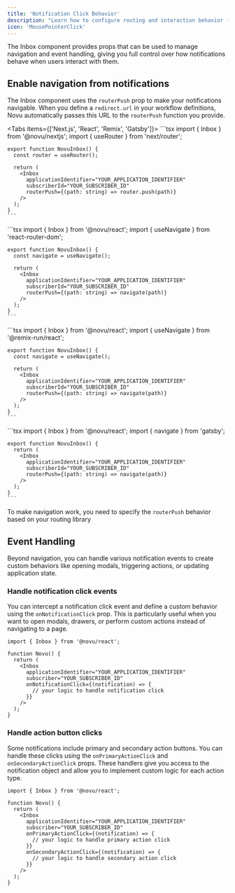 ```yaml
---
title: 'Notification Click Behavior'
description: "Learn how to configure routing and interaction behavior for notifications using routerPush and click handlers."
icon: 'MousePointerClick'
---
```


The Inbox component provides props that can be used to manage navigation and event handling, giving you full control over how notifications behave when users interact with them.


## Enable navigation from notifications

The Inbox component uses the `routerPush` prop to make your notifications navigable. When you define a `redirect.url` in your workflow definitions, Novu automatically passes this URL to the `routerPush` function you provide.

<Tabs items={['Next.js', 'React', 'Remix', 'Gatsby']}>
  <Tab>
    ```tsx
    import { Inbox } from '@novu/nextjs';
    import { useRouter } from 'next/router';

    export function NovuInbox() {
      const router = useRouter();

      return (
        <Inbox
          applicationIdentifier="YOUR_APPLICATION_IDENTIFIER"
          subscriberId="YOUR_SUBSCRIBER_ID"
          routerPush={(path: string) => router.push(path)}
        />
      );
    }
    ```

  </Tab>
    <Tab>
    ```tsx
    import { Inbox } from '@novu/react';
    import { useNavigate } from 'react-router-dom';

    export function NovuInbox() {
      const navigate = useNavigate();

      return (
        <Inbox
          applicationIdentifier="YOUR_APPLICATION_IDENTIFIER"
          subscriberId="YOUR_SUBSCRIBER_ID"
          routerPush={(path: string) => navigate(path)}
        />
      );
    }
    ```

  </Tab>
  <Tab>
    ```tsx
    import { Inbox } from '@novu/react';
    import { useNavigate } from '@remix-run/react';

    export function NovuInbox() {
      const navigate = useNavigate();

      return (
        <Inbox
          applicationIdentifier="YOUR_APPLICATION_IDENTIFIER"
          subscriberId="YOUR_SUBSCRIBER_ID"
          routerPush={(path: string) => navigate(path)}
        />
      );
    }
    ```

  </Tab>
  <Tab>
    ```tsx
    import { Inbox } from '@novu/react';
    import { navigate } from 'gatsby';

    export function NovuInbox() {
      return (
        <Inbox
          applicationIdentifier="YOUR_APPLICATION_IDENTIFIER"
          subscriberId="YOUR_SUBSCRIBER_ID"
          routerPush={(path: string) => navigate(path)}
        />
      );
    }
    ```

  </Tab>
</Tabs>

To make navigation work, you need to specify the `routerPush` behavior based on your routing library

## Event Handling

Beyond navigation, you can handle various notification events to create custom behaviors like opening modals, triggering actions, or updating application state.

### Handle notification click events

You can intercept a notification click event and define a custom behavior using the `onNotificationClick` prop. This is particularly useful when you want to open modals, drawers, or perform custom actions instead of navigating to a page.

```tsx
import { Inbox } from '@novu/react';

function Novu() {
  return (
    <Inbox
      applicationIdentifier="YOUR_APPLICATION_IDENTIFIER"
      subscriber="YOUR_SUBSCRIBER_ID"
      onNotificationClick={(notification) => {
        // your logic to handle notification click
      }}
    />
  );
}
```

### Handle action button clicks

Some notifications include primary and secondary action buttons. You can handle these clicks using the `onPrimaryActionClick` and `onSecondaryActionClick` props. These handlers give you access to the notification object and allow you to implement custom logic for each action type.

```tsx
import { Inbox } from '@novu/react';

function Novu() {
  return (
    <Inbox
      applicationIdentifier="YOUR_APPLICATION_IDENTIFIER"
      subscriber="YOUR_SUBSCRIBER_ID"
      onPrimaryActionClick={(notification) => {
        // your logic to handle primary action click
      }}
      onSecondaryActionClick={(notification) => {
        // your logic to handle secondary action click
      }}
    />
  );
}
```